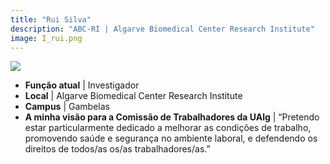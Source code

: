 ```yaml
---
title: "Rui Silva"
description: "ABC-RI | Algarve Biomedical Center Research Institute"
image: I_rui.png
---
```


![](I_rui.png)

-   **Função atual** | Investigador
-   **Local** | Algarve Biomedical Center Research Institute
-   **Campus** | Gambelas
-   **A minha visão para a Comissão de Trabalhadores da UAlg** | "Pretendo estar particularmente dedicado a melhorar as condições de trabalho, promovendo saúde e segurança no ambiente laboral, e defendendo os direitos de todos/as os/as trabalhadores/as."

